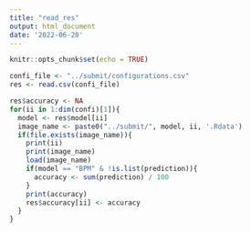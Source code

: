 ```yaml
---
title: "read_res"
output: html_document
date: '2022-06-20'
---
```


```r
knitr::opts_chunk$set(echo = TRUE)
```



```r
confi_file <- "../submit/configurations.csv"
res <- read.csv(confi_file)
```

```r
res$accuracy <- NA
for(ii in 1:dim(confi)[1]){
  model <- res$model[ii]
  image_name <- paste0("../submit/", model, ii, '.Rdata')
  if(file.exists(image_name)){
    print(ii)
    print(image_name)
    load(image_name)
    if(model == "BPM" & !is.list(prediction)){
      accuracy <- sum(prediction) / 100
    }
    print(accuracy)
    res$accuracy[ii] <- accuracy
  }
}
```


